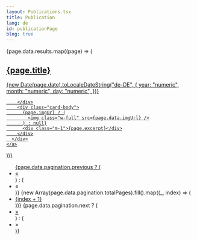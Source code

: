 ```yaml
---
layout: Publications.tsx
title: Publication
lang: de
id: publicationPage
blog: true
---
```



<div>
  {page.data.results.map((page) => (
    <a class="text-decoration-none" href={page.url}>
      <div class="card my-4 text-white">
        <div class="card-header">
            <div class="row">
              <div class="col-10">
                <h2 class="text-xl font-medium">{page.title}</h2>
              </div>
              <div class="col-2 text-right d-flex justify-content-end">
              <span>
                {new Date(page.date).toLocaleDateString("de-DE", {
                  year: "numeric",
                  month: "numeric",
                  day: "numeric",
                })}
              </span>
          </div>
            </div>

        </div>
        <div class="card-body">
          {page.imgUrl ? (
            <img class="w-full" src={page.data.imgUrl} />
          ) : null}
          <div class="m-1">{page.excerpt}</div>
        </div>
      </div>
    </a>

))}

</div>

<nav>
  <ul class="pagination">
    {page.data.pagination.previous ? (
      <li class="page-item">
        <a class="page-link" href={`/publication/${page.data.pagination.previous}`}>
          &laquo;
        </a>
      </li>
    ) : (
      <li class="page-item">
        <a class="page-link disabled">&laquo;</a>
      </li>
    )}
    {new Array(page.data.pagination.totalPages).fill().map((_, index) => (
      <li class="page-item">
        <a class="page-link" href={`/publication/page/${index + 1}`}>
          {index + 1}
        </a>
      </li>
    ))}
    {page.data.pagination.next ? (
      <li class="page-item">
        <a class="page-link" href={`/publication/${page.data.pagination.next}`}>
          &raquo;
        </a>
      </li>
    ) : (
      <li class="page-item">
        <a class="page-link disabled">&raquo;</a>
      </li>
    )}
  </ul>
</nav>
